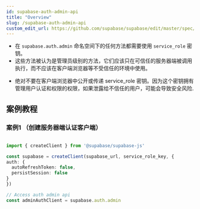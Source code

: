 ```yaml
---
id: supabase-auth-admin-api
title: "Overview"
slug: /supabase-auth-admin-api
custom_edit_url: https://github.com/supabase/supabase/edit/master/spec/supabase_js_v2.yml
---
```




- 在 `supabase.auth.admin` 命名空间下的任何方法都需要使用 `service_role` 密钥。
- 这些方法被认为是管理员级别的方法，它们应该只在可信任的服务器端被调用执行，而不应该在客户端浏览器等不受信任的环境中使用。
* 绝对不要在客户端浏览器中公开或传递 service_role 密钥。因为这个密钥拥有管理用户认证和权限的权限，如果泄露给不信任的用户，可能会导致安全风险.


## 案例教程

### 案例1 （创建服务器端认证客户端）

<Tabs scrollable size="small" type="underlined" defaultActiveId="demo2">

<TabPanel id="demo2" label="使用方法">

  ```ts
                                                                                   
import { createClient } from '@supabase/supabase-js'

const supabase = createClient(supabase_url, service_role_key, {
  auth: {
    autoRefreshToken: false,
    persistSession: false
  }
})

// Access auth admin api
const adminAuthClient = supabase.auth.admin
  ```

</TabPanel>
</Tabs>
